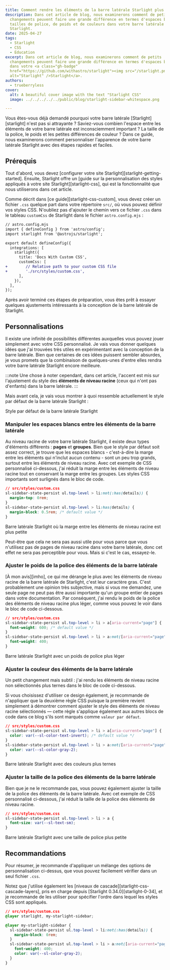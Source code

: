 ```yaml
---
title: Comment rendre les éléments de la barre latérale Starlight plus attrayants
description: Dans cet article de blog, nous examinerons comment de petits
  changements peuvent faire une grande différence en termes d'espaces blancs, de
  tailles de police, de poids et de couleurs dans votre barre latérale
  Starlight.
date: 2025-04-27
tags:
  - Starlight
  - CSS
  - Education
excerpt: Dans cet article de blog, nous examinerons comment de petits
  changements peuvent faire une grande différence en termes d'espaces blancs
  dans votre <a class="gh-badge"
  href="https://github.com/withastro/starlight"><img src="/starlight.png"
  alt="Starlight" />Starlight</a>.
authors:
  - trueberryless
cover:
  alt: A beautiful cover image with the text "Starlight CSS"
  image: ../../../../../public/blog/starlight-sidebar-whitespace.png

---
```


Vous êtes-vous déjà demandé pourquoi votre barre latérale \[Starlight]\[starlight] n'est pas si attrayante ? Saviez-vous combien l'espace entre les éléments de votre barre latérale est inconsciemment important ? La taille de la police, le poids et les petites différences de couleur ? Dans ce guide, nous examinerons comment personnaliser l'apparence de votre barre latérale Starlight avec des étapes rapides et faciles.

## Prérequis

Tout d'abord, vous devez \[configurer votre site Starlight]\[starlight-getting-started]. Ensuite, Starlight offre un \[guide sur la personnalisation des styles appliqués à votre site Starlight]\[starlight-css], qui est la fonctionnalité que nous utiliserons dans cet article.

Comme décrit dans \[ce guide]\[starlight-css-custom], vous devez créer un fichier `.css` quelque part dans votre répertoire `src/`, où vous pouvez définir vos styles CSS. N'oubliez pas d'ajouter le chemin vers ce fichier `.css` dans le tableau `customCss` de Starlight dans le fichier `astro.config.mjs` :

```diff lang="js"
// astro.config.mjs
import { defineConfig } from 'astro/config';
import starlight from '@astrojs/starlight';

export default defineConfig({
  integrations: [
    starlight({
      title: 'Docs With Custom CSS',
      customCss: [
+        // Relative path to your custom CSS file
+        './src/styles/custom.css',
      ],
    }),
  ],
});
```

Après avoir terminé ces étapes de préparation, vous êtes prêt à essayer quelques ajustements intéressants à la conception de la barre latérale de Starlight.

## Personnalisations

Il existe une infinité de possibilités différentes auxquelles vous pouvez jouer simplement avec votre CSS personnalisé. Je vais vous donner quelques idées que j'ai trouvées très utiles en expérimentant avec la conception de la barre latérale. Bien que certaines de ces idées puissent sembler absurdes, je vous promets que la combinaison de quelques-unes d'entre elles rendra votre barre latérale Starlight encore meilleure.

:::note
Une chose à noter cependant, dans cet article, l'accent est mis sur l'ajustement du style des **éléments de niveau racine** (ceux qui n'ont pas d'enfants) dans la barre latérale.
:::

Mais avant cela, je vais vous montrer à quoi ressemble actuellement le style par défaut de la barre latérale Starlight :

Style par défaut de la barre latérale Starlight

### Manipuler les espaces blancs entre les éléments de la barre latérale

Au niveau racine de votre barre latérale Starlight, il existe deux types d'éléments différents : **pages** et **groupes**. Bien que le style par défaut soit assez correct, je trouve que les espaces blancs - c'est-à-dire la marge entre les éléments qui n'inclut aucun contenu - sont un peu trop grands, surtout entre les éléments de niveau racine. Avec cet exemple de CSS personnalisé ci-dessous, j'ai réduit la marge entre les éléments de niveau racine tout en conservant la marge entre les groupes. Les styles CSS importants sont surlignés dans le bloc de code.

```css {3} showLineNumbers=false
// src/styles/custom.css
sl-sidebar-state-persist ul.top-level > li:not(:has(details)) {
  margin-top: 0rem;
}
sl-sidebar-state-persist ul.top-level > li:has(details) {
  margin-block: 0.5rem; /* default value */
}
```

Barre latérale Starlight où la marge entre les éléments de niveau racine est plus petite

Peut-être que cela ne sera pas aussi utile pour vous parce que vous n'utilisez pas de pages de niveau racine dans votre barre latérale, donc cet effet ne sera pas perceptible pour vous. Mais si c'est le cas, essayez-le.

### Ajuster le poids de la police des éléments de la barre latérale

\[À mon avis]\[imho], ce qui me dérange le plus avec les éléments de niveau racine de la barre latérale de Starlight, c'est leur caractère gras. C'est probablement une opinion très subjective, mais si vous me demandez, une seule page ne peut pas être aussi importante qu'un groupe entier de pages dans votre documentation. Par conséquent, j'ai rendu le poids de la police des éléments de niveau racine plus léger, comme vous pouvez le voir dans le bloc de code ci-dessous.

```css {6} showLineNumbers=false
// src/styles/custom.css
sl-sidebar-state-persist ul.top-level > li > a[aria-current="page"] {
  font-weight: 600; /* default value */
}
sl-sidebar-state-persist ul.top-level > li > a:not([aria-current="page"]) {
  font-weight: 400;
}
```

Barre latérale Starlight avec un poids de police plus léger

### Ajuster la couleur des éléments de la barre latérale

Un petit changement mais subtil : j'ai rendu les éléments de niveau racine non sélectionnés plus ternes dans le bloc de code ci-dessous.

Si vous choisissez d'utiliser ce design également, je recommande de n'appliquer que la deuxième règle CSS puisque la première revient simplement à démontrer comment ajuster le style des éléments de niveau racine sélectionnés — cette règle s'applique également aux autres blocs de code dans ce blog s'ils sont marqués comme `valeur par défaut`.

```css {6} showLineNumbers=false
// src/styles/custom.css
sl-sidebar-state-persist ul.top-level > li > a[aria-current="page"] {
  color: var(--sl-color-text-invert); /* default value */
}
sl-sidebar-state-persist ul.top-level > li > a:not([aria-current="page"]) {
  color: var(--sl-color-gray-2);
}
```

Barre latérale Starlight avec des couleurs plus ternes

### Ajuster la taille de la police des éléments de la barre latérale

Bien que je ne le recommande pas, vous pouvez également ajuster la taille de la police des éléments de la barre latérale. Avec cet exemple de CSS personnalisé ci-dessous, j'ai réduit la taille de la police des éléments de niveau racine.

```css {3} showLineNumbers=false
// src/styles/custom.css
sl-sidebar-state-persist ul.top-level > li > a {
  font-size: var(--sl-text-sm);
}
```

Barre latérale Starlight avec une taille de police plus petite

## Recommandations

Pour résumer, je recommande d'appliquer un mélange des options de personnalisation ci-dessus, que vous pouvez facilement vérifier dans un seul fichier `.css`.

Notez que j'utilise également les \[niveaux de cascade]\[starlight-css-cascade-layers], pris en charge depuis \[Starlight 0.34.0]\[starlight-0-34], et je recommande de les utiliser pour spécifier l'ordre dans lequel les styles CSS sont appliqués.

```css showLineNumbers=false
// src/styles/custom.css
@layer starlight, my-starlight-sidebar;

@layer my-starlight-sidebar {
  sl-sidebar-state-persist ul.top-level > li:not(:has(details)) {
    margin-block: 0rem;
  }
  sl-sidebar-state-persist ul.top-level > li > a:not([aria-current="page"]) {
    font-weight: 400;
    color: var(--sl-color-gray-2);
  }
}
```

[starlight]: https://starlight.astro.build

[starlight-getting-started]: https://starlight.astro.build/getting-started/

[starlight-css]: https://starlight.astro.build/guides/css-and-tailwind/

[starlight-css-custom]: https://starlight.astro.build/guides/css-and-tailwind/#custom-css-styles

[starlight-css-cascade-layers]: https://starlight.astro.build/guides/css-and-tailwind/#cascade-layers

[starlight-0-34]: https://github.com/withastro/starlight/releases/tag/%40astrojs%2Fstarlight%400.34.0

[imho]: https://en.wiktionary.org/wiki/IMHO
